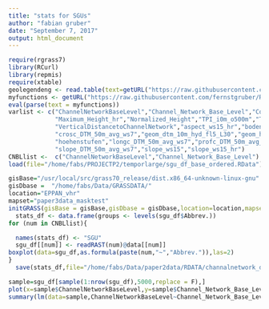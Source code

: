 ```yaml
---
title: "stats for SGUs"
author: "fabian gruber"
date: "September 7, 2017"
output: html_document
---
```


```r
require(rgrass7)
library(RCurl)
library(repmis)
require(xtable)
geolegendeng <- read.table(text=getURL("https://raw.githubusercontent.com/fernstgruber/p2/master/data2017/geolegendeng.txt"),sep="\t",header=T)
myfunctions <- getURL("https://raw.githubusercontent.com/fernstgruber/Rstuff/master/fabiansandrossitersfunctions.R", ssl.verifypeer = FALSE)
eval(parse(text = myfunctions))
varlist <- c("ChannelNetworkBaseLevel","Channel_Network_Base_Level","Convexity","Longitudinal_Curvature",
             "Maximum_Height_hr","Normalized_Height","TPI_i0m_o500m","TRI_hr_ws26","Texture",
             "VerticalDistancetoChannelNetwork","aspect_ws15_hr","bodenbedeckung","crosc_DTM_50m_avg_ws3",
             "crosc_DTM_50m_avg_ws7","geom_dtm_10m_hyd_fl5_L30","geom_hr_L3_fl1_r.li.simpson_UE_hr_40cells",
             "hoehenstufen","longc_DTM_50m_avg_ws7","profc_DTM_50m_avg_ws7","slope_DTM_50m_avg_ws3",
             "slope_DTM_50m_avg_ws7","slope_ws15","slope_ws15_hr")
CNBLlist <-  c("ChannelNetworkBaseLevel","Channel_Network_Base_Level")
load(file="/home/fabs/PROJECTP2/temporlarge/sgu_df_base_ordered.RData")


```

```r
gisBase="/usr/local/src/grass70_release/dist.x86_64-unknown-linux-gnu"
gisDbase =  "/home/fabs/Data/GRASSDATA/"
location="EPPAN_vhr"
mapset="paper3data_masktest"
initGRASS(gisBase = gisBase,gisDbase = gisDbase,location=location,mapset=mapset,override = TRUE)
  stats_df <- data.frame(groups <- levels(sgu_df$Abbrev.))
for (num in CNBLlist){

  names(stats_df) <- "SGU"
  sgu_df[[num]] <- readRAST(num)@data[[num]]
boxplot(data=sgu_df,as.formula(paste(num,"~","Abbrev.")),las=2)
}
  save(stats_df,file="/home/fabs/Data/paper2data/RDATA/channalnetwork_df.RData")
```

```r
sample=sgu_df[sample(1:nrow(sgu_df),5000,replace = F),]
plot(x=sample$ChannelNetworkBaseLevel,y=sample$Channel_Network_Base_Level)
summary(lm(data=sample,ChannelNetworkBaseLevel~Channel_Network_Base_Level))
```


